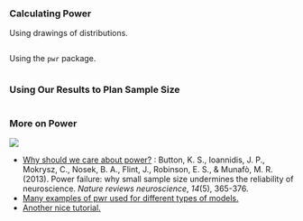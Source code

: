 
### Calculating Power

Using drawings of distributions.

```r

```

Using the `pwr` package.

```r

```

### Using Our Results to Plan Sample Size

```r

```

### More on Power

::: column-margin
![](images/clipboard-2486903501.png)
:::

-   [Why should we care about power?](https://www.nature.com/articles/nrn3475.pdf) : Button, K. S., Ioannidis, J. P., Mokrysz, C., Nosek, B. A., Flint, J., Robinson, E. S., & Munafò, M. R. (2013). Power failure: why small sample size undermines the reliability of neuroscience. *Nature reviews neuroscience*, *14*(5), 365-376.
-   [Many examples of pwr used for different types of models.](https://cran.r-project.org/web/packages/pwrss/vignettes/examples.html)
-   [Another nice tutorial.](https://rpubs.com/mbounthavong/sample_size_power_analysis_R)

